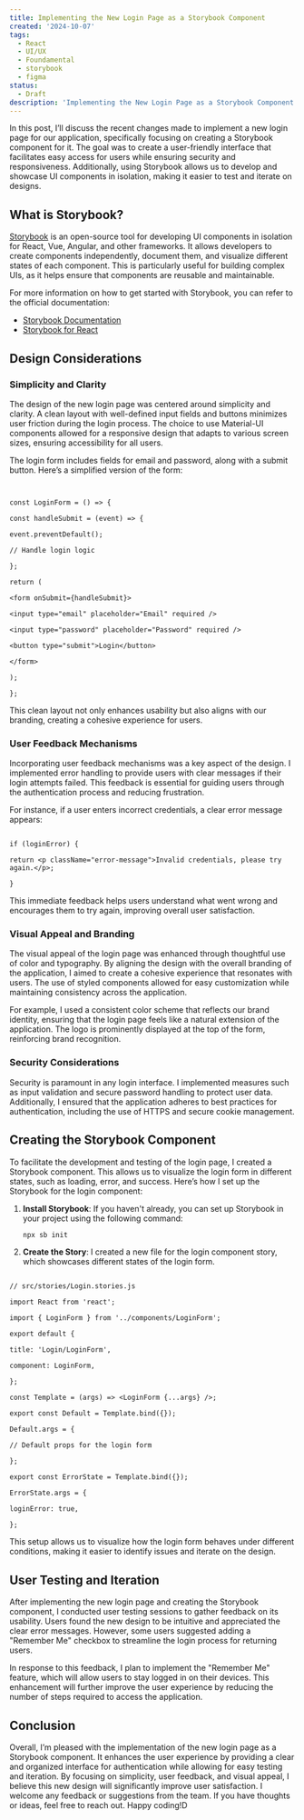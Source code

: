 ```yaml
---
title: Implementing the New Login Page as a Storybook Component
created: '2024-10-07'
tags:
  - React
  - UI/UX
  - Foundamental
  - storybook
  - figma
status:
  - Draft
description: 'Implementing the New Login Page as a Storybook Component'
---
```



In this post, I’ll discuss the recent changes made to implement a new login page for our application, specifically focusing on creating a Storybook component for it. The goal was to create a user-friendly interface that facilitates easy access for users while ensuring security and responsiveness. Additionally, using Storybook allows us to develop and showcase UI components in isolation, making it easier to test and iterate on designs.

## What is Storybook?

[Storybook](https://storybook.js.org/) is an open-source tool for developing UI components in isolation for React, Vue, Angular, and other frameworks. It allows developers to create components independently, document them, and visualize different states of each component. This is particularly useful for building complex UIs, as it helps ensure that components are reusable and maintainable.

For more information on how to get started with Storybook, you can refer to the official documentation:
- [Storybook Documentation](https://storybook.js.org/docs/react/get-started/introduction)
- [Storybook for React](https://storybook.js.org/docs/react/get-started/introduction)


## Design Considerations

### Simplicity and Clarity

The design of the new login page was centered around simplicity and clarity. A clean layout with well-defined input fields and buttons minimizes user friction during the login process. The choice to use Material-UI components allowed for a responsive design that adapts to various screen sizes, ensuring accessibility for all users.

The login form includes fields for email and password, along with a submit button. Here’s a simplified version of the form:

```tsx


const LoginForm = () => {

const handleSubmit = (event) => {

event.preventDefault();

// Handle login logic

};

return (

<form onSubmit={handleSubmit}>

<input type="email" placeholder="Email" required />

<input type="password" placeholder="Password" required />

<button type="submit">Login</button>

</form>

);

};
```

This clean layout not only enhances usability but also aligns with our branding, creating a cohesive experience for users.

### User Feedback Mechanisms

Incorporating user feedback mechanisms was a key aspect of the design. I implemented error handling to provide users with clear messages if their login attempts failed. This feedback is essential for guiding users through the authentication process and reducing frustration.

For instance, if a user enters incorrect credentials, a clear error message appears:
```tsx

if (loginError) {

return <p className="error-message">Invalid credentials, please try again.</p>;

}
```

This immediate feedback helps users understand what went wrong and encourages them to try again, improving overall user satisfaction.

### Visual Appeal and Branding

The visual appeal of the login page was enhanced through thoughtful use of color and typography. By aligning the design with the overall branding of the application, I aimed to create a cohesive experience that resonates with users. The use of styled components allowed for easy customization while maintaining consistency across the application.

For example, I used a consistent color scheme that reflects our brand identity, ensuring that the login page feels like a natural extension of the application. The logo is prominently displayed at the top of the form, reinforcing brand recognition.

### Security Considerations

Security is paramount in any login interface. I implemented measures such as input validation and secure password handling to protect user data. Additionally, I ensured that the application adheres to best practices for authentication, including the use of HTTPS and secure cookie management.

## Creating the Storybook Component

To facilitate the development and testing of the login page, I created a Storybook component. This allows us to visualize the login form in different states, such as loading, error, and success. Here’s how I set up the Storybook for the login component:

1. **Install Storybook**: If you haven't already, you can set up Storybook in your project using the following command:

   ```bash
   npx sb init
   ```

2. **Create the Story**: I created a new file for the login component story, which showcases different states of the login form.
```tsx
  
// src/stories/Login.stories.js

import React from 'react';

import { LoginForm } from '../components/LoginForm';

export default {

title: 'Login/LoginForm',

component: LoginForm,

};

const Template = (args) => <LoginForm {...args} />;

export const Default = Template.bind({});

Default.args = {

// Default props for the login form

};

export const ErrorState = Template.bind({});

ErrorState.args = {

loginError: true,

};
```

This setup allows us to visualize how the login form behaves under different conditions, making it easier to identify issues and iterate on the design.

## User Testing and Iteration

After implementing the new login page and creating the Storybook component, I conducted user testing sessions to gather feedback on its usability. Users found the new design to be intuitive and appreciated the clear error messages. However, some users suggested adding a "Remember Me" checkbox to streamline the login process for returning users.

In response to this feedback, I plan to implement the "Remember Me" feature, which will allow users to stay logged in on their devices. This enhancement will further improve the user experience by reducing the number of steps required to access the application.

## Conclusion

Overall, I’m pleased with the implementation of the new login page as a Storybook component. It enhances the user experience by providing a clear and organized interface for authentication while allowing for easy testing and iteration. By focusing on simplicity, user feedback, and visual appeal, I believe this new design will significantly improve user satisfaction. I welcome any feedback or suggestions from the team. If you have thoughts or ideas, feel free to reach out. Happy coding!D
